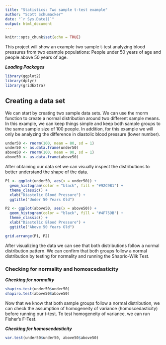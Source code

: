 ```yaml
---
title: "Statistics: Two sample t-test example"
author: "Scott Schumacker"
date: "`r Sys.Date()`"
output: html_document
---
```

```r
knitr::opts_chunk$set(echo = TRUE)
```

This project will show an example two sample t-test analyzing blood pressures from two example populations: People under 50 years of age and people above 50 years of age.

***Loading Packages***
```r
library(ggplot2)
library(dplyr)
library(gridExtra)
```

## Creating a data set

We can start by creating two sample data sets. We can use the rnorm function to create a normal distribution around two different sample means. In this example, we can keep things simple and keep both sample groups to the same sample size of 100 people. In addition, for this example we will only be analyzing the difference in diastolic blood pressure (lower number).
```r
under50 <- rnorm(100, mean = 80, sd = 1)
under50 <- as.data.frame(under50)
above50 <- rnorm(100, mean = 90, sd = 1)
above50 <- as.data.frame(above50)
```

After obtaining our data set we can visually inspect the distributions to better understand the shape of the data.
```r
P1 <- ggplot(under50, aes(x = under50)) +
  geom_histogram(color = "black", fill = "#92C9B1") +
  theme_classic() +
  xlab("Diastolic Blood Pressure") +
  ggtitle("Under 50 Years Old")

P2 <- ggplot(above50, aes(x = above50)) +
  geom_histogram(color = "black", fill = "#4F759B") +
  theme_classic() +
  xlab("Diastolic Blood Pressure") +
  ggtitle("Above 50 Years Old")

grid.arrange(P1, P2)
```

After visualizing the data we can see that both distributions follow a normal distribution pattern. We can confirm that both groups follow a normal distribution by testing for normality and running the Shaprio-Wilk Test.

### Checking for normality and homoscedasticity

***Checking for normality***
```r
shapiro.test(under50$under50)
shapiro.test(above50$above50)
```

Now that we know that both sample groups follow a normal distribution, we can check the assumption of homogeneity of variance (homoscedasticity) before running our t-test. To test homogeneity of variance, we can run Fisher's F-Test.

***Checking for homoscedasticity***
```r
var.test(under50$under50, above50$above50)
```

